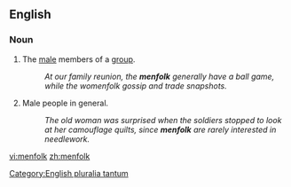 ==English==

===Noun===
{{en-noun|''[[plurale tantum|plural only]]''}}

# The [[male]] members of a [[group]].
#:''At our family reunion, the '''menfolk''' generally have a ball game, while the womenfolk gossip and trade snapshots.''
# Male people in general.
#:''The old woman was surprised when the soldiers stopped to look at her camouflage quilts, since '''menfolk''' are rarely interested in needlework.''

[[Category:English pluralia tantum]]

[[vi:menfolk]]
[[zh:menfolk]]